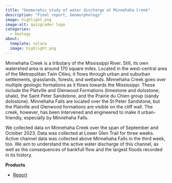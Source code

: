 ```yaml
---
title: "Geomorphic study of water discharge at Minnehaha Creek"
description: "Final report, Geomorphology"
image: highlight.png
image-alt: quizgrader logo
categories:
  - Geology
about:
  template: solana
  image: highlight.png
---
```


Minnehaha Creek is a tributary of the Mississippi River. Still, its own watershed area is around 170 square miles. Located in the west-central area of the Metropolitan Twin Cities, it flows through urban and suburban settlements, grasslands, forests, and wetlands. Minnehaha Creek goes over multiple geologic formations as it flows towards the Mississippi. These include the Platville and Glenwood Formations (limestone and dolostone; shale), the Saint Peter Sandstone, and the Prairie du Chien group (sandy dolostone). Minnehaha Falls are located over the St Peter Sandstone, but the Platville and Glenwood formations are visible on the cliff wall. The creek, however, has been intervened and engineered to make it urban-friendly, especially by Minnehaha Falls.

We collected data on Minnehaha Creek over the span of September and October 2023. Data was collected at Lower Glen Trail for three weeks. Active channel data was collected above Minnehaha Falls in the third week, too. We aim to understand the active water discharge of this channel, as well as the consequences of bankfull flow and the largest floods recorded in its history.

**Products**

- [Report](https://drive.google.com/file/d/1tVFpXLATDzfdu48A0i0_2sj0lUXtUY3_/view?usp=sharing)
